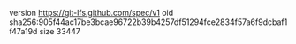 version https://git-lfs.github.com/spec/v1
oid sha256:905f44ac17be3bcae96722b39b4257df51294fce2834f57a6f9dcbaf1f47a19d
size 33447
